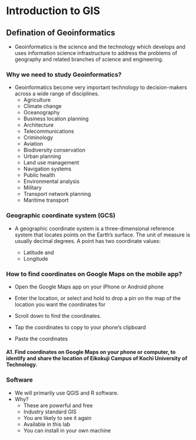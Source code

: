 # Introduction to GIS

## Defination of Geoinformatics

- Geoinformatics is the science and the technology which develops and uses information science infrastructure to address the problems of geography and related branches of science and engineering.

### Why we need to study Geoinformatics?

- Geoinformatics become very important technology to decision-makers across a wide range of disciplines. 
   - Agriculture
   - Climate change
   - Oceanography
   - Business location planning
   - Architecture
   - Telecommunications
   - Criminology
   - Aviation
   - Biodiversity conservation
   - Urban planning
   - Land use management
   - Navigation systems
   - Public health
   - Environmental analysis
   - Military
   - Transport network planning 
   - Maritime transport

### Geographic coordinate system (GCS) 

- A geographic coordinate system is a three-dimensional reference system that locates points on the Earth's surface. The unit of measure is usually decimal degrees. A point has two coordinate values: 

   - Latitude and 
   - Longitude
   
### How to find coordinates on Google Maps on the mobile app?

- Open the Google Maps app on your iPhone or Android phone

- Enter the location, or select and hold to drop a pin on the map of the location you want the coordinates for

- Scroll down to find the coordinates.

- Tap the coordinates to copy to your phone's clipboard

- Paste the coordinates

#### A1. Find coordinates on Google Maps on your phone or computer, to identify and share the location of Eikokuji Campus of Kochi University of Technology.

### Software

- We will primarily use QGIS and R software.
- Why?
   - These are powerful and free
   - Industry standard GIS
   - You are likely to see it again
   - Available in this lab
   - You can install in your own machine


